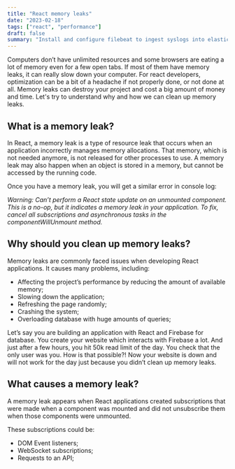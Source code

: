 ```yaml
---
title: "React memory leaks"
date: "2023-02-18"
tags: ["react", "performance"]
draft: false
summary: "Install and configure filebeat to ingest syslogs into elasticsearch"
---
```


Computers don’t have unlimited resources and some browsers are eating a lot of memory even for a few open tabs.
If most of them have memory leaks, it can really slow down your computer. For react developers, optimization can
be a bit of a headache if not properly done, or not done at all. Memory leaks can destroy your project
and cost a big amount of money and time. Let's try to understand why and how we can clean up memory leaks.

## What is a memory leak?

In React, a memory leak is a type of resource leak that occurs when an application
incorrectly manages memory allocations. That memory, which is not needed anymore,
is not released for other processes to use. A memory leak may also happen when an
object is stored in a memory, but cannot be accessed by the running code.

Once you have a memory leak, you will get a similar error in console log:

_Warning: Can’t perform a React state update on an unmounted component. This is a no-op,
but it indicates a memory leak in your application. To fix, cancel all subscriptions
and asynchronous tasks in the componentWillUnmount method._

## Why should you clean up memory leaks?

Memory leaks are commonly faced issues when developing React applications. It causes many problems, including:

- Affecting the project’s performance by reducing the amount of available memory;
- Slowing down the application;
- Refreshing the page randomly;
- Crashing the system;
- Overloading database with huge amounts of queries;

Let’s say you are building an application with React and Firebase for database.
You create your website which interacts with Firebase a lot. And just after a few hours,
you hit 50k read limit of the day. You check that the only user was you.
How is that possible?! Now your website is down and will not work for the day
just because you didn’t clean up memory leaks.

## What causes a memory leak?

A memory leak appears when React applications created subscriptions that were
made when a component was mounted and did not unsubscribe them when those components were unmounted.

These subscriptions could be:

- DOM Event listeners;
- WebSocket subscriptions;
- Requests to an API;
